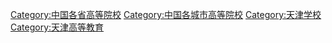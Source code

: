 {{Commonscat|Universities and colleges in Tianjin}}

[[Category:中国各省高等院校|Category:中国各省高等院校]]
[[Category:中国各城市高等院校|Category:中国各城市高等院校]]
[[Category:天津学校|Category:天津学校]]
[[Category:天津高等教育|Category:天津高等教育]]